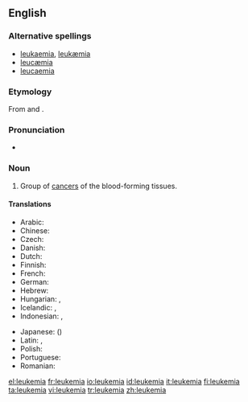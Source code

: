 ==English==

===Alternative spellings===
*[[leukaemia]], [[leukæmia]] {{qualifier|Britain, Australia}}
*[[leucæmia]]
*[[leucaemia]]

===Etymology===
From {{Gr.}} {{term|sc=Grek|λευκός||white|lang=el}} and {{term|sc=Grek|αἷμα||blood|lang=el}}.

===Pronunciation===
*{{IPA|/luˈkimiə/}}

===Noun===
{{en-noun|-}}

# {{context|US|oncology|pathology}} Group of [[cancer]]s of the blood-forming tissues.

====Translations====
{{trans-top|cancer of blood forming tissue}}
*Arabic:  {{t|ar|سرطان الدم}}
*Chinese: {{t|zh|白血病}}
*Czech: {{t|cs|leukémie}}
*Danish: {{t|da|leukæmi|c}}
*Dutch: {{t|nl|leukemie}}
*Finnish: {{t|fi|leukemia}}
*French: {{t|fr|leucémie}}
*German: {{t|de|Leukämie|f}}
*Hebrew: {{t|he|סרטן הדם|סַרְטַן הַדָּם|m}}
*Hungarian: {{t|hu|fehérvérűség}}, {{t|hu|leukémia}}
*Icelandic: {{t|is|hvítblæði|n}}, {{t|is|blóðlýsa|f}} {{i|less common}}
*Indonesian: {{t|id|leukemia}}, {{t|id|kanker darah}}
{{trans-mid}}
*Japanese: {{t|ja|白血病}} ({{t|ja|はっけつびょう|tr=hakketsubyō}})
*Latin: {{t|la|leucaemia}}, {{t|la|leucemia}}
*Polish: {{t|pl|białaczka|f}}
*Portuguese: {{t|pt|leucemia}}
*Romanian: {{t|ro|leucemie|f}}
{{trans-bottom}}

[[el:leukemia]]
[[fr:leukemia]]
[[io:leukemia]]
[[id:leukemia]]
[[it:leukemia]]
[[fi:leukemia]]
[[ta:leukemia]]
[[vi:leukemia]]
[[tr:leukemia]]
[[zh:leukemia]]